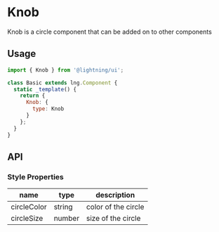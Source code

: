 
# Knob

Knob is a circle component that can be added on to other components

## Usage

```js
import { Knob } from '@lightning/ui';

class Basic extends lng.Component {
  static _template() {
    return {
      Knob: {
        type: Knob
      }
    };
  }
}
```

<Canvas>
  <Story id="elements-knob--basic" />
</Canvas>

## API

### Style Properties

| name        | type   | description         |
| ----------- | ------ | ------------------- |
| circleColor | string | color of the circle |
| circleSize  | number | size of the circle  |
